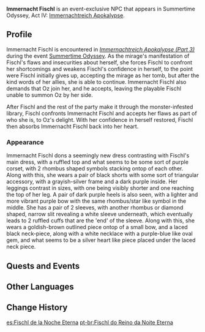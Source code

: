 {{About|Fischl's illusory alternate persona|the playable character|Fischl|the outfit|Ein Immernachtstraum}}
{{Character Infobox
|name             = Immernacht Fischl
|type             = Event NPC
|image            = Outfit Ein Immernachtstraum Game.png
|region           = Golden Apple Archipelago
|location         = Golden Apple Archipelago
|title            = Lady of Uttermost Darkness
|relative         = Fischl
|relativeNote     = true self
}}
'''Immernacht Fischl''' is an event-exclusive NPC that appears in Summertime Odyssey, Act IV: [[Immernachtreich Apokalypse (Part 3)|Immernachtreich Apokalypse]].

==Profile==
<!-- Detailed story/lore information goes here. -->Immernacht Fischl is encountered in ''[[Immernachtreich Apokalypse (Part 3)]]'' during the event [[Summertime Odyssey]]. As the mirage's manifestation of Fischl's flaws and insecurities about herself, she forces Fischl to confront her shortcomings and weakens Fischl's confidence in herself, to the point were Fischl initially gives up, accepting the mirage as her tomb, but after the kind words of her allies, she is able to continue. Immernacht Fischl also demands that Oz join her, and he accepts, leaving the playable Fischl unable to summon Oz by her side.

After Fischl and the rest of the party make it through the monster-infested library, Fischl confronts Immernacht Fischl and accepts her flaws as part of who she is, to Oz's delight. With her confidence in herself restored, Fischl then absorbs Immernacht Fischl back into her heart.

===Appearance===
<!-- Keep appearance section short and concise. Limit to 2 paragraphs with 3-4 sentences each. -->
Immernacht Fischl dons a seemingly new dress contrasting with Fischl's main dress, with a ruffled top and what seems to be some sort of purple corset, with 2 rhombus shaped symbols stacking ontop of each other. Along with this, she wears a pair of black shorts with some sort of triangular accessory, with a grayish-silver frame and a dark purple inside. Her leggings contrast in sizes, with one being visibly shorter and one reaching the top of her leg. A pair of dark purple heels is also seen, with a lighter and more vibrant purple bow with the same rhombus/star like symbol in the middle. She has a pair of 2 sleeves, with another rhombus or diamond shaped, narrow slit revealing a white sleeve underneath, which eventually leads to 2 ruffled cuffs that are the 'end' of the sleeve. Along with this, she wears a goldish-brown outlined piece ontop of a small bow, and a laced black neck-piece, along with a white necklace with a purple-blue like oval gem, and what seems to be a silver heart like piece placed under the laced neck piece.

==Quests and Events==
{{Quests and Events}}
<!--==Trivia==-->
==Other Languages==
{{Other Languages
|default_hidden = 1
|en      = Immernacht Fischl
|zhs     = 幽夜菲谢尔
|zhs_rm  = Yōuyè Fēixiè'ěr
|zht     = 幽夜菲謝爾
|zht_rm  = Yōuyè Fēixiè'ěr
|ja      = 幽夜フィッシュル
|ja_rm   = Yuuya Fisshuru
|ko      = 유야 피슬
|es      = Fischl de la Noche Eterna
|fr      = Fischl de la nuit éternelle
|ru      = Фишль из Нирваны Ночи
|th      = Immernacht Fischl
|vi      = Fischl Bóng Đêm
|de      = Immernacht-Fischl
|id      = Immernacht Fischl
|pt      = Fischl do Reino da Noite Eterna
}}

==Change History==
{{Change History|2.8}}
<!--
==References==
{{Reflist}}
-->

[[es:Fischl de la Noche Eterna]]
[[pt-br:Fischl do Reino da Noite Eterna]]